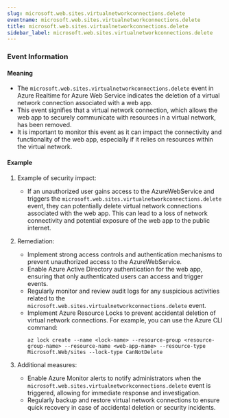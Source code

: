 ```yaml
--- 
slug: microsoft.web.sites.virtualnetworkconnections.delete
eventname: microsoft.web.sites.virtualnetworkconnections.delete
title: microsoft.web.sites.virtualnetworkconnections.delete
sidebar_label: microsoft.web.sites.virtualnetworkconnections.delete
---
```

                       
### Event Information

#### Meaning

- The `microsoft.web.sites.virtualnetworkconnections.delete` event in Azure Realtime for Azure Web Service indicates the deletion of a virtual network connection associated with a web app.
- This event signifies that a virtual network connection, which allows the web app to securely communicate with resources in a virtual network, has been removed.
- It is important to monitor this event as it can impact the connectivity and functionality of the web app, especially if it relies on resources within the virtual network.

#### Example

1. Example of security impact: 
   - If an unauthorized user gains access to the AzureWebService and triggers the `microsoft.web.sites.virtualnetworkconnections.delete` event, they can potentially delete virtual network connections associated with the web app. This can lead to a loss of network connectivity and potential exposure of the web app to the public internet.

2. Remediation:
   - Implement strong access controls and authentication mechanisms to prevent unauthorized access to the AzureWebService.
   - Enable Azure Active Directory authentication for the web app, ensuring that only authenticated users can access and trigger events.
   - Regularly monitor and review audit logs for any suspicious activities related to the `microsoft.web.sites.virtualnetworkconnections.delete` event.
   - Implement Azure Resource Locks to prevent accidental deletion of virtual network connections. For example, you can use the Azure CLI command:
     ```
     az lock create --name <lock-name> --resource-group <resource-group-name> --resource-name <web-app-name> --resource-type Microsoft.Web/sites --lock-type CanNotDelete
     ```

3. Additional measures:
   - Enable Azure Monitor alerts to notify administrators when the `microsoft.web.sites.virtualnetworkconnections.delete` event is triggered, allowing for immediate response and investigation.
   - Regularly backup and restore virtual network connections to ensure quick recovery in case of accidental deletion or security incidents.


 